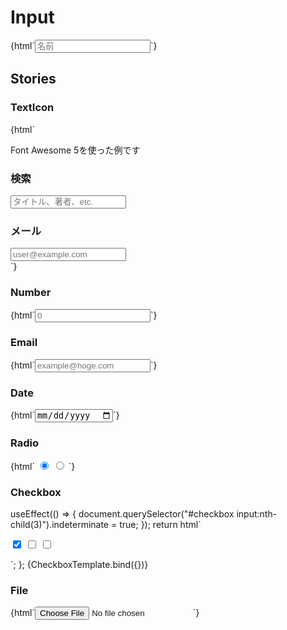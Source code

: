
<Meta title="Forms/Input" />

# Input

<Canvas>
  <Story name="Text">
    {html`<input type="text" class="jumpu-input" placeholder="名前" />`}
  </Story>
</Canvas>

## Stories

### TextIcon

<Canvas>
  <Story name="TextIcon">
    {html` <p class="mb-4">Font Awesome 5を使った例です</p>
      <div class="mt-4">
        <h3 class="mb-1"><i class="fas fa-search"></i> 検索</h3>
        <input type="text" class="input" placeholder="タイトル、著者、etc." />
      </div>
      <div class="mt-4">
        <h3 class="mb-1"><i class="fas fa-envelope"></i> メール</h3>
        <input type="email" class="input" placeholder="user@example.com" />
      </div>`}
  </Story>
</Canvas>

### Number

<Canvas>
  <Story name="Number">{html`<input
    type="number"
    class="input"
    placeholder="0"
  />`}</Story>
</Canvas>

### Email

<Canvas>
  <Story name="Email">
    {html`<input type="email" class="input" placeholder="example@hoge.com" />`}
  </Story>
</Canvas>

### Date

<Canvas>
  <Story name="Date">{html`<input type="date" class="input" />`}</Story>
</Canvas>

### Radio

<Canvas>
  <Story name="Radio">
    {html`
      <input
        type="radio"
        class="input"
        name="radio-sample"
        value="radio-1"
        class="mr-4"
        checked
      />
      <input type="radio" class="input" name="radio-sample" value="radio-2" />
    `}
  </Story>
</Canvas>

### Checkbox

  useEffect(() => {
    document.querySelector("#checkbox input:nth-child(3)").indeterminate = true;
  });
  return html` <div id="checkbox">
    <input
      type="checkbox"
      class="input"
      value="checkbox-1"
      class="mr-4"
      checked
    />
    <input type="checkbox" class="input" value="checkbox-2" class="mr-4" />
    <input type="checkbox" class="input" value="checkbox-3" />
  </div>`;
};

<Canvas>
  <Story name="Checkbox">{CheckboxTemplate.bind({})}</Story>
</Canvas>

### File

<Canvas>
  <Story name="File">{html`<input type="file" class="input" />`}</Story>
</Canvas>
